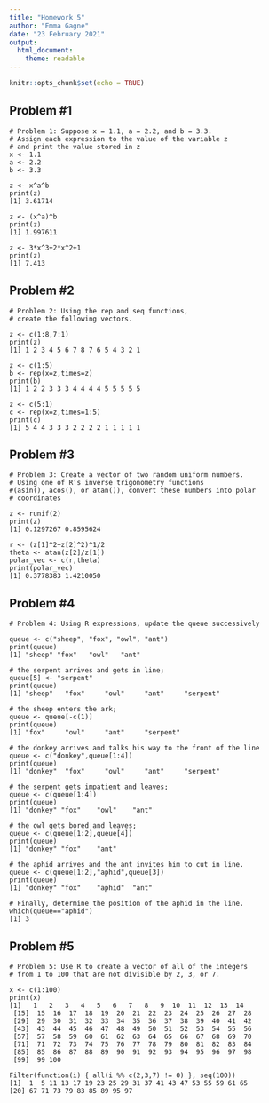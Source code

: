 ```yaml
---
title: "Homework 5"
author: "Emma Gagne"
date: "23 February 2021"
output: 
  html_document: 
    theme: readable
---
```


```r
knitr::opts_chunk$set(echo = TRUE)
```

## Problem #1
```
# Problem 1: Suppose x = 1.1, a = 2.2, and b = 3.3. 
# Assign each expression to the value of the variable z
# and print the value stored in z
x <- 1.1
a <- 2.2
b <- 3.3

z <- x^a^b
print(z)
[1] 3.61714

z <- (x^a)^b
print(z)
[1] 1.997611

z <- 3*x^3+2*x^2+1
print(z)
[1] 7.413
```

## Problem #2
```
# Problem 2: Using the rep and seq functions, 
# create the following vectors.

z <- c(1:8,7:1)
print(z)
[1] 1 2 3 4 5 6 7 8 7 6 5 4 3 2 1

z <- c(1:5)
b <- rep(x=z,times=z)
print(b)
[1] 1 2 2 3 3 3 4 4 4 4 5 5 5 5 5

z <- c(5:1)
c <- rep(x=z,times=1:5)
print(c)
[1] 5 4 4 3 3 3 2 2 2 2 1 1 1 1 1
```

## Problem #3
```
# Problem 3: Create a vector of two random uniform numbers. 
# Using one of R’s inverse trigonometry functions
#(asin(), acos(), or atan()), convert these numbers into polar 
# coordinates

z <- runif(2)
print(z)
[1] 0.1297267 0.8595624

r <- (z[1]^2+z[2]^2)^1/2
theta <- atan(z[2]/z[1])
polar_vec <- c(r,theta)
print(polar_vec)
[1] 0.3778383 1.4210050
```

## Problem #4
```
# Problem 4: Using R expressions, update the queue successively

queue <- c("sheep", "fox", "owl", "ant")
print(queue)
[1] "sheep" "fox"   "owl"   "ant"  

# the serpent arrives and gets in line;
queue[5] <- "serpent" 
print(queue)
[1] "sheep"   "fox"     "owl"     "ant"     "serpent"

# the sheep enters the ark;
queue <- queue[-c(1)]
print(queue)
[1] "fox"     "owl"     "ant"     "serpent"

# the donkey arrives and talks his way to the front of the line
queue <- c("donkey",queue[1:4])
print(queue)
[1] "donkey"  "fox"     "owl"     "ant"     "serpent"
               
# the serpent gets impatient and leaves;
queue <- c(queue[1:4])
print(queue)
[1] "donkey" "fox"    "owl"    "ant"  

# the owl gets bored and leaves;
queue <- c(queue[1:2],queue[4])
print(queue)
[1] "donkey" "fox"    "ant" 

# the aphid arrives and the ant invites him to cut in line.
queue <- c(queue[1:2],"aphid",queue[3])
print(queue)
[1] "donkey" "fox"    "aphid"  "ant" 

# Finally, determine the position of the aphid in the line.
which(queue=="aphid")
[1] 3
```

## Problem #5
```
# Problem 5: Use R to create a vector of all of the integers 
# from 1 to 100 that are not divisible by 2, 3, or 7.

x <- c(1:100)
print(x)
[1]   1   2   3   4   5   6   7   8   9  10  11  12  13  14
 [15]  15  16  17  18  19  20  21  22  23  24  25  26  27  28
 [29]  29  30  31  32  33  34  35  36  37  38  39  40  41  42
 [43]  43  44  45  46  47  48  49  50  51  52  53  54  55  56
 [57]  57  58  59  60  61  62  63  64  65  66  67  68  69  70
 [71]  71  72  73  74  75  76  77  78  79  80  81  82  83  84
 [85]  85  86  87  88  89  90  91  92  93  94  95  96  97  98
 [99]  99 100
 
Filter(function(i) { all(i %% c(2,3,7) != 0) }, seq(100))
[1]  1  5 11 13 17 19 23 25 29 31 37 41 43 47 53 55 59 61 65
[20] 67 71 73 79 83 85 89 95 97

```